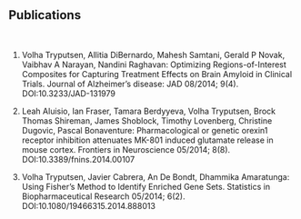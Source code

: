 <br>

## Publications

<br>

1. Volha Tryputsen, Allitia DiBernardo, Mahesh Samtani, Gerald P Novak, Vaibhav A Narayan, Nandini Raghavan: Optimizing Regions-of-Interest Composites for Capturing Treatment Effects on Brain Amyloid in Clinical Trials. Journal of Alzheimer's disease: JAD 08/2014; 9(4). DOI:10.3233/JAD-131979

2. Leah Aluisio, Ian Fraser, Tamara Berdyyeva, Volha Tryputsen, Brock Thomas Shireman, James Shoblock, Timothy Lovenberg, Christine Dugovic, Pascal Bonaventure: Pharmacological or genetic orexin1 receptor inhibition attenuates MK-801 induced glutamate release in mouse cortex. Frontiers in Neuroscience 05/2014; 8(8). DOI:10.3389/fnins.2014.00107

3. Volha Tryputsen, Javier Cabrera, An De Bondt, Dhammika Amaratunga: Using Fisher's Method to Identify Enriched Gene Sets. Statistics in Biopharmaceutical Research 05/2014; 6(2). DOI:10.1080/19466315.2014.888013
